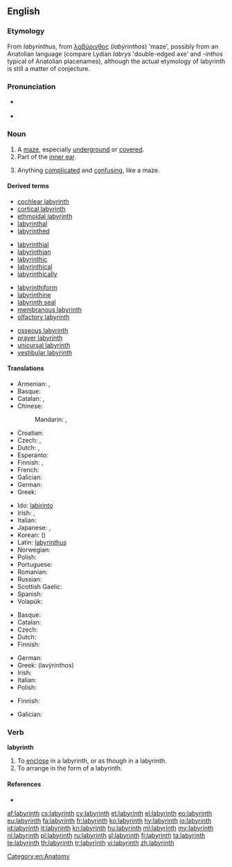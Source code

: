 {{also|Labyrinth}}
==English==
{{wikipedia}}

===Etymology===
From {{etyl|la|en}} ''labyrinthus'', from {{etyl|grc|en}} [[λαβύρινθος]] (''labýrinthos'') 'maze', possibly from an Anatolian language (compare Lydian ''labrys'' 'double-edged axe' and -''inthos'' typical of Anatolian placenames), although the actual etymology of labyrinth is still a matter of conjecture.

===Pronunciation===
* {{a|UK}} {{IPA|/ˈlæb.(ə)ɹ.ɪnθ/|/ˈlæb.ɪ.ɹɪnθ/}}
* {{a|US}} {{IPA|/ˈlæb.ɚ.ɪnθ/|/ˈlæb.ɹɪnθ/}}

===Noun===
{{en-noun}}

# A [[maze]], especially [[underground]] or [[covered]].
# Part of the [[inner ear]].
# {{figuratively}} Anything [[complicated]] and [[confusing]], like a maze.

====Derived terms====
{{top4}}
* [[cochlear labyrinth]]
* [[cortical labyrinth]]
* [[ethmoidal labyrinth]]
* [[labyrinthal]]
* [[labyrinthed]]
{{mid4}}
* [[labyrinthial]]
* [[labyrinthian]]
* [[labyrinthic]]
* [[labyrinthical]]
* [[labyrinthically]]
{{mid4}}
* [[labyrinthiform]]
* [[labyrinthine]]
* [[labyrinth seal]]
* [[membranous labyrinth]]
* [[olfactory labyrinth]]
{{mid4}}
* [[osseous labyrinth]]
* [[prayer labyrinth]]
* [[unicursal labyrinth]]
* [[vestibular labyrinth]]
{{bottom}}

====Translations====
{{trans-top|maze}}
* Armenian: {{t|hy|լաբիրինթոս|tr=labirintʿos|sc=Armn}}, {{t|hy|բավիղ|tr=bavił|sc=Armn}}
* Basque: {{t+|eu|labirinto|xs=Basque}}
* Catalan: {{t+|ca|laberint|m}},  {{t+|ca|dèdal|m}}
* Chinese:
*: Mandarin: {{t-|cmn|迷宮|sc=Hani}}, {{t-|cmn|迷宫|tr=mígōng|sc=Hani}}
* Croatian: {{t-|hr|labirint}}
* Czech: {{t-|cs|labyrint|m}}, {{t-|cs|bludiště|n}}
* Dutch: {{t+|nl|doolhof|m}}, {{t+|nl|labyrint|n}}
* Esperanto: {{t+|eo|labirinto|xs=Esperanto}}
* Finnish: {{t+|fi|labyrintti}}, {{t+|fi|sokkelo}}
* French: {{t+|fr|labyrinthe|m}}
* Galician: {{t+|gl|labirinto|m}}
* German: {{t+|de|Labyrinth|n}}
* Greek: {{t+|el|λαβύρινθος|m|tr=lavirinthos}}
{{trans-mid}}
* Ido: [[labirinto]]
* Irish: {{t+|ga|lúbra|m}}, {{t-|ga|cathair ghríobháin|f}}
* Italian: {{t+|it|labirinto|m}}
* Japanese: {{t+|ja|迷路|tr=めいろ, meiro|sc=Jpan}}, {{t-|ja|迷宮|tr=めいきゅう, meikyū|sc=Jpan}}
* Korean: {{t+|ko|미로|tr=miro|sc=Kore}} ({{t+|ko|迷路|sc=Kore}})
* Latin: [[labyrinthus]]
* Norwegian: {{t+|no|labyrint|m}}
* Polish: {{t+|pl|labirynt|m}}
* Portuguese: {{t+|pt|labirinto|m}}
* Romanian: {{t-|ro|labirint}}
* Russian: {{t+|ru|лабиринт|m|tr=labirínt|sc=Cyrl}}
* Scottish Gaelic: {{t-|gd|ioma-shlighe|f}}
* Spanish: {{t+|es|laberinto|m}}
* Volapük: {{t-|vo|labüren}}
{{trans-bottom}}

{{trans-top|part of inner ear}}
* Basque: {{t+|eu|labirinto|xs=Basque}}
* Catalan: {{t+|ca|laberint|m}}
* Czech: {{t-|cs|labyrint|m}}
* Dutch: {{t+|nl|labyrint|n}}
* Finnish: {{t+|fi|labyrintti}}
{{trans-mid}}
* German: {{t+|de|Labyrinth|n}}
* Greek: {{t+|el|λαβύρινθος|m}} (lavýrinthos)
* Irish: {{t+|ga|lúbra|m}}
* Italian: {{t+|it|labirinto|m}}
* Polish: {{t-|pl|błędnik|m}}
{{trans-bottom}}

{{trans-top|anything complicated or confusing}}
* Finnish: {{t+|fi|labyrintti}}
{{trans-mid}}
* Galician: {{t+|gl|labirinto|m}}
{{trans-bottom}}

===Verb===
'''labyrinth'''

# To [[enclose]] in a labyrinth, or as though in a labyrinth.
# To arrange in the form of a labyrinth.

====References====
* {{R:OED2}}

[[Category:en:Anatomy]]

[[af:labyrinth]]
[[cs:labyrinth]]
[[cy:labyrinth]]
[[et:labyrinth]]
[[el:labyrinth]]
[[eo:labyrinth]]
[[eu:labyrinth]]
[[fa:labyrinth]]
[[fr:labyrinth]]
[[ko:labyrinth]]
[[hy:labyrinth]]
[[io:labyrinth]]
[[id:labyrinth]]
[[it:labyrinth]]
[[kn:labyrinth]]
[[hu:labyrinth]]
[[ml:labyrinth]]
[[my:labyrinth]]
[[nl:labyrinth]]
[[pl:labyrinth]]
[[ru:labyrinth]]
[[sl:labyrinth]]
[[fi:labyrinth]]
[[ta:labyrinth]]
[[te:labyrinth]]
[[th:labyrinth]]
[[tr:labyrinth]]
[[vi:labyrinth]]
[[zh:labyrinth]]